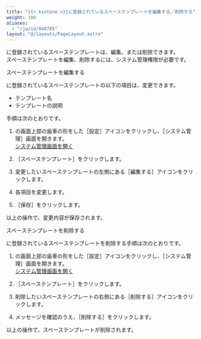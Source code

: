 ```yaml
---
title: "{{< kintone >}}に登録されているスペーステンプレートを編集する／削除する"
weight: 300
aliases:
  - "/ja/id/040785"
layout: "@/layouts/PageLayout.astro"
---
```




<Kintone />に登録されているスペーステンプレートは、編集、または削除できます。  
スペーステンプレートを編集、削除するには、<Kintone />システム管理権限が必要です。

<Heading id="manage_spacetemplate_edit_delete_spacetemplate_10">スペーステンプレートを編集する</Heading>

<Kintone />に登録されているスペーステンプレートの以下の項目は、変更できます。  

* テンプレート名
* テンプレートの説明

手順は次のとおりです。

1. <Kintone />の画面上部の歯車の形をした<Wovn>［設定］</Wovn>アイコンをクリックし、<Wovn>［<Kintone />システム管理］</Wovn>画面を開きます。  
  [<Kintone />システム管理画面を開く](/k/ja/id/04046.html)

1. <Wovn>［スペーステンプレート］</Wovn>をクリックします。

1. 変更したいスペーステンプレートの左側にある<Wovn>［編集する］</Wovn>アイコンをクリックします。

1. 各項目を変更します。

1. <Wovn>［保存］</Wovn>をクリックします。

以上の操作で、変更内容が保存されます。

<Heading id="manage_spacetemplate_edit_delete_spacetemplate_20">スペーステンプレートを削除する</Heading>

<Kintone />に登録されているスペーステンプレートを削除する手順は次のとおりです。

1. <Kintone />の画面上部の歯車の形をした<Wovn>［設定］</Wovn>アイコンをクリックし、<Wovn>［<Kintone />システム管理］</Wovn>画面を開きます。  
  [<Kintone />システム管理画面を開く](/k/ja/id/04046.html)

1. <Wovn>［スペーステンプレート］</Wovn>をクリックします。

1. 削除したいスペーステンプレートの右側にある<Wovn>［削除する］</Wovn>アイコンをクリックします。

1. メッセージを確認のうえ、<Wovn>［削除する］</Wovn>をクリックします。

以上の操作で、スペーステンプレートが削除されます。
